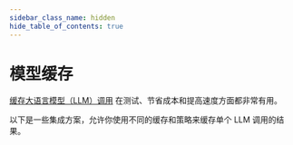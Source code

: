 ```yaml
---
sidebar_class_name: hidden
hide_table_of_contents: true
---
```


# 模型缓存

[缓存大语言模型（LLM）调用](/docs/how_to/chat_model_caching) 在测试、节省成本和提高速度方面都非常有用。

以下是一些集成方案，允许你使用不同的缓存和策略来缓存单个 LLM 调用的结果。


<IndexTable />
